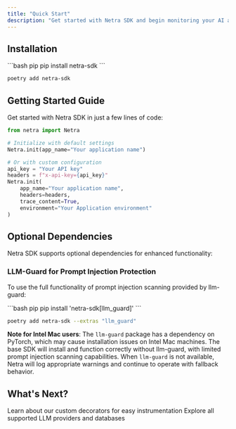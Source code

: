 ```yaml
---
title: "Quick Start"
description: "Get started with Netra SDK and begin monitoring your AI applications in just a few minutes."
---
```


## Installation

<CodeGroup>
```bash pip
pip install netra-sdk
```

```bash poetry
poetry add netra-sdk
```
</CodeGroup>


## Getting Started Guide



Get started with Netra SDK in just a few lines of code:

```python
from netra import Netra

# Initialize with default settings
Netra.init(app_name="Your application name")

# Or with custom configuration
api_key = "Your API key"
headers = f"x-api-key={api_key}"
Netra.init(
    app_name="Your application name",
    headers=headers,
    trace_content=True,
    environment="Your Application environment"
)
```

## Optional Dependencies

Netra SDK supports optional dependencies for enhanced functionality:

### LLM-Guard for Prompt Injection Protection

To use the full functionality of prompt injection scanning provided by llm-guard:

<CodeGroup>
```bash pip
pip install 'netra-sdk[llm_guard]'
```

```bash poetry
poetry add netra-sdk --extras "llm_guard"
```
</CodeGroup>


**Note for Intel Mac users**: The `llm-guard` package has a dependency on PyTorch, which may cause installation issues on Intel Mac machines. The base SDK will install and function correctly without llm-guard, with limited prompt injection scanning capabilities. When `llm-guard` is not available, Netra will log appropriate warnings and continue to operate with fallback behavior.


## What's Next?

<CardGroup cols={2}>
  <Card
    title="Decorators"
    icon="marker"
    href="/decorators"
  >
    Learn about our custom decorators for easy instrumentation
  </Card>
  <Card
    title="Instrumentations"
    icon="plug"
    href="/instrumentations"
  >
    Explore all supported LLM providers and databases
  </Card>
</CardGroup>
